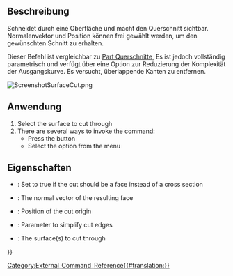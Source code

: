 <languages/>

{{Docnav/de
|[[CurvedShapes_InterpolatedMiddle/de| InterpolierteMitte]]
|
|[[CurvedShapes_Workbench/de|CurvedShapes]]
|IconL=CurvedShapes_InterpolatedMiddle.svg
|IconR=
|IconC=CurvedShapes_workbench_icon.svg
}}

{{GuiCommand/de
|Name=CurvedShapes SurfaceCut
|Name/de=CurvedShapes OberflächenSchnitt
|MenuLocation=Geschwungene Formen → Oberflächenschnitt
|Workbenches=[[CurvedShapes_Workbench/de|CurvedShapes]]
|Shortcut=
|SeeAlso=
}}

<span id="Description"></span>
==Beschreibung==

Schneidet durch eine Oberfläche und macht den Querschnitt sichtbar. Normalenvektor und Position können frei gewählt werden, um den gewünschten Schnitt zu erhalten.

Dieser Befehl ist vergleichbar zu [[Part_CrossSections/de|Part Querschnitte]], Es ist jedoch vollständig parametrisch und verfügt über eine Option zur Reduzierung der Komplexität der Ausgangskurve. Es versucht, überlappende Kanten zu entfernen.

[[File:ScreenshotSurfaceCut.png|none|thumb]]
{{Caption|Abbildung eines einfachen FreeCAD-Projekts mit zwei Skizzen, bei denen der Befehl „Oberflächenschnitt“ auf eine Fläche angewendet wurde.}}

<span id="Usage"></span>
==Anwendung==

<div lang="en" dir="ltr" class="mw-content-ltr">
# Select the surface to cut through
# There are several ways to invoke the command:
#* Press the {{Button|[[Image:CurvedShapes_SurfaceCut.svg|16px]] [[CurvedShapes_SurfaceCut|Surface Cut]]}} button
#* Select the {{MenuCommand|Curved Shapes → [[Image:CurvedShapes_SurfaceCut.svg|16px]] Surface Cut}} option from the menu
</div>

<span id="Properties"></span>
==Eigenschaften==

{{Properties_Title|Oberflächenzuschnitt}}

<div lang="en" dir="ltr" class="mw-content-ltr">
* {{PropertyData|Face}}: Set to true if the cut should be a face instead of a cross section
* {{PropertyData|Normal}}: The normal vector of the resulting face
* {{PropertyData|Position}}: Position of the cut origin
* {{PropertyData|Simplify}}: Parameter to simplify cut edges
* {{PropertyData|Surfaces}}: The surface(s) to cut through
</div>


{{Docnav/de
|[[CurvedShapes_InterpolatedMiddle/de| InterpolierteMitte]]
|
|[[CurvedShapes_Workbench/de|CurvedShapes]]
|IconL=CurvedShapes_InterpolatedMiddle.svg
|IconR=
|IconC=CurvedShapes_workbench_icon.svg
}}

{{Userdocnavi{{#translation:}}}}
[[Category:External_Command_Reference{{#translation:}}]]